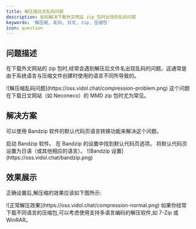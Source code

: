 ```yaml
---
title: 解压缩日文乱码问题
description: 如何解决下载外文网站 zip 包时出现的乱码问题
keywords: '解压缩, 乱码, 日文, zip, 压缩包'
icon: question
---
```


## 问题描述

在下载外文网站的 zip 包时,经常会遇到解压后文件名出现乱码的问题。这通常是由于系统语言与压缩文件创建时使用的语言不同所导致的。

<Frame caption="解压后出现乱码的示例">
  ![解压缩乱码问题](https://oss.vidol.chat/compression-problem.png)
</Frame>

<Note>
  这个问题在下载日文网站（如 Neconeco）的 MMD zip 包时尤为常见。
</Note>

## 解决方案

可以使用 Bandzip 软件的默认代码页语言转换功能来解决这个问题。

<Steps>
  <Step title="打开 Bandzip">
    启动 Bandzip 软件。
  </Step>
  <Step title="设置默认代码页">
    在 Bandzip 的设置中找到默认代码页选项。
  </Step>
  <Step title="选择正确的语言">
    将默认代码页设置为日语（或其他相应的语言）。
  </Step>
</Steps>

<Frame caption="Bandzip 设置界面">
  ![Bandzip 设置](https://oss.vidol.chat/bandzip.png)
</Frame>

## 效果展示

正确设置后,解压缩的效果应该如下图所示:

<Frame caption="正确解压后的文件名">
  ![正常解压效果](https://oss.vidol.chat/compression-normal.png)
</Frame>

<Tip>
  如果你经常下载不同语言的压缩包,可以考虑使用支持多语言编码的解压软件,如 7-Zip 或 WinRAR。
</Tip>
